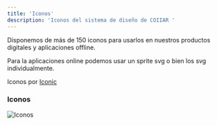 ```yaml
---
title: 'Iconos'
description: 'Iconos del sistema de diseño de COIIAR '
---
```


Disponemos de más de 150 iconos para usarlos en nuestros productos digitales y aplicaciones offline.

Para la aplicaciones online podemos usar un sprite svg o bien los svg individualmente.

Iconos por [Iconic](https://useiconic.com/open/)

### Iconos

![Iconos](../images/icons-coiiar.jpg)